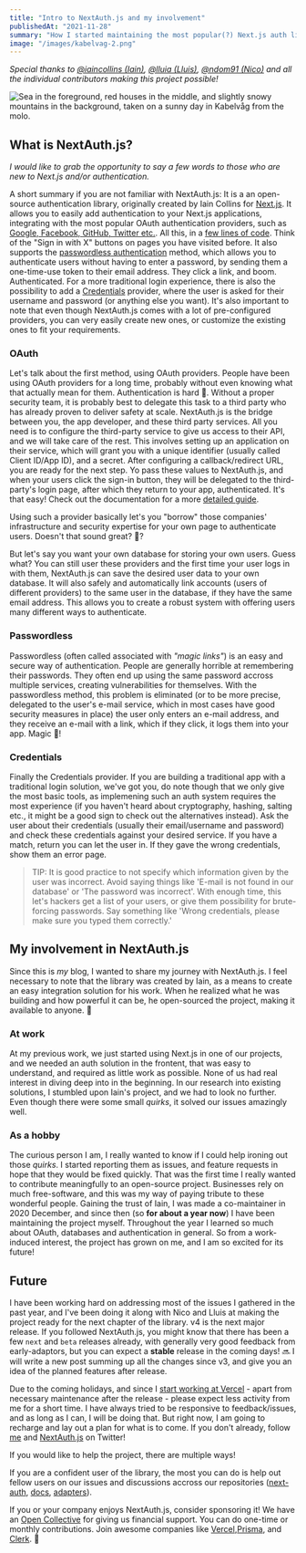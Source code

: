 ```yaml
---
title: "Intro to NextAuth.js and my involvement"
publishedAt: "2021-11-28"
summary: "How I started maintaining the most popular(?) Next.js auth library"
image: "/images/kabelvag-2.png"
---
```


_Special thanks to [@iaincollins (Iain)](https://github.com/iaincollins), [@lluia (Lluis)](https://github.com/lluia), [@ndom91 (Nico)](https://ndo.dev) and all the individual contributors making this project possible!_

<Image
  src="/images/kabelvag-2.png"
  alt="Sea in the foreground, red houses in the middle, and slightly snowy mountains in the background, taken on a sunny day in Kabelvåg from the molo."
  width={1588}
  height={737}
  priority
/>

## What is NextAuth.js?

_I would like to grab the opportunity to say a few words to those who are new to Next.js and/or authentication._

A short summary if you are not familiar with NextAuth.js: It is a an open-source authentication library, originally created by Iain Collins for [Next.js](https://nextjs.org). It allows you to easily add authentication to your Next.js applications, integrating with the most popular OAuth authentication providers, such as [Google, Facebook, GitHub, Twitter etc.](https://next-auth.js.org/configuration/providers/oauth#built-in-providers). All this, in a [few lines of code](https://next-auth.js.org/getting-started/example). Think of the "Sign in with X" buttons on pages you have visited before. It also supports the [passwordless authentication](https://next-auth.js.org/configuration/providers/email) method, which allows you to authenticate users without having to enter a password, by sending them a one-time-use token to their email address. They click a link, and boom. Authenticated. For a more traditional login experience, there is also the possibility to add a [Credentials](https://next-auth.js.org/configuration/providers/credentials) provider, where the user is asked for their username and password (or anything else you want). It's also important to note that even though NextAuth.js comes with a lot of pre-configured providers, you can very easily create new ones, or customize the existing ones to fit your requirements.

### OAuth

Let's talk about the first method, using OAuth providers. People have been using OAuth providers for a long time, probably without even knowing what that actually mean for them. Authentication is hard <Emoji label="hot face">🥵</Emoji>. Without a proper security team, it is probably best to delegate this task to a third party who has already proven to deliver safety at scale. NextAuth.js is the bridge between you, the app developer, and these third party services. All you need is to configure the third-party service to give us access to their API, and we will take care of the rest. This involves setting up an application on their service, which will grant you with a unique identifier (usually called Client ID/App ID), and a secret. After configuring a callback/redirect URL, you are ready for the next step. Yo pass these values to NextAuth.js, and when your users click the sign-in button, they will be delegated to the third-party's login page, after which they return to your app, authenticated. It's that easy! Check out the documentation for a more [detailed guide](https://next-auth.js.org/configuration/providers/oauth).

Using such a provider basically let's you "borrow" those companies' infrastructure and security expertise for your own page to authenticate users. Doesn't that sound great? <Emoji label="star struck">🤩</Emoji>?

But let's say you want your own database for storing your own users. Guess what? You can still user these providers and the first time your user logs in with them, NextAuth.js can save the desired user data to your own database. It will also safely and automatically link accounts (users of different providers) to the same user in the database, if they have the same email address. This allows you to create a robust system with offering users many different ways to authenticate.

### Passwordless

Passwordless (often called associated with _"magic links"_) is an easy and secure way of authentication. People are generally horrible at remembering their passwords. They often end up using the same password accross multiple services, creating vulnerabilities for themselves. With the passwordless method, this problem is eliminated (or to be more precise, delegated to the user's e-mail service, which in most cases have good security measures in place) the user only enters an e-mail address, and they receive an e-mail with a link, which if they click, it logs them into your app. Magic <Emoji label="rainbow">🌈</Emoji>!

### Credentials

Finally the Credentials provider. If you are building a traditional app with a traditional login solution, we've got you, do note though that we only give the most basic tools, as implemening such an auth system requires the most experience (if you haven't heard about cryptography, hashing, salting etc., it might be a good sign to check out the alternatives instead). Ask the user about their credentials (usually their email/username and password) and check these credentials against your desired service. If you have a match, return you can let the user in. If they gave the wrong credentials, show them an error page.

> TIP: It is good practice to not specify which information given by the user was incorrect. Avoid saying things like 'E-mail is not found in our database' or 'The password was incorrect'. With enough time, this let's hackers get a list of your users, or give them possibility for brute-forcing passwords. Say something like 'Wrong credentials, please make sure you typed them correctly.'

## My involvement in NextAuth.js

Since this is _my_ blog, I wanted to share my journey with NextAuth.js. I feel necessary to note that the library was created by Iain, as a means to create an easy integration solution for his work. When he realized what he was building and how powerful it can be, he open-sourced the project, making it available to anyone. <Emoji label="green heart">💚</Emoji>

### At work

At my previous work, we just started using Next.js in one of our projects, and we needed an auth solution in the frontent, that was easy to understand, and required as little work as possible. None of us had real interest in diving deep into in the beginning. In our research into existing solutions, I stumbled upon Iain's project, and we had to look no further. Even though there were some small _quirks_, it solved our issues amazingly well.

### As a hobby

The curious person I am, I really wanted to know if I could help ironing out those _quirks_. I started reporting them as issues, and feature requests in hope that they would be fixed quickly. That was the first time I really wanted to contribute meaningfully to an open-source project. Businesses rely on much free-software, and this was my way of paying tribute to these wonderful people. Gaining the trust of Iain, I was made a co-maintainer in 2020 December, and since then (so **for about a year now**) I have been maintaining the project myself. Throughout the year I learned so much about OAuth, databases and authentication in general. So from a work-induced interest, the project has grown on me, and I am so excited for its future!

## Future

I have been working hard on addressing most of the issues I gathered in the past year, and I've been doing it along with Nico and Lluis at making the project ready for the next chapter of the library. v4 is the next major release. If you followed NextAuth.js, you might know that there has been a few `next` and `beta` releases already, with generally very good feedback from early-adaptors, but you can expect a **stable** release in the coming days! <Emoji label="soon">🔜</Emoji> I will write a new post summing up all the changes since v3, and give you an idea of the planned features after release.

Due to the coming holidays, and since I [start working at Vercel](https://balazsorban.com/blog/hello-world#hello-vercel) - apart from necessary maintenance after the release - please expect less activity from me for a short time. I have always tried to be responsive to feedback/issues, and as long as I can, I will be doing that. But right now, I am going to recharge and lay out a plan for what is to come. If you don't already, follow [me](https://twitter.com/balazsorban44) and [NextAuth.js](https://twitter.com/nextauthjs) on Twitter!

If you would like to help the project, there are multiple ways!

If you are a confident user of the library, the most you can do is help out fellow users on our issues and discussions accross our repositories ([next-auth](https://github.com/nextauthjs/next-auth), [docs](https://github.com/nextauthjs/docs), [adapters](https://github.com/nextauthjs/adapters)).

If you or your company enjoys NextAuth.js, consider sponsoring it! We have an [Open Collective](https://opencollective.com/nextauth) for giving us financial support. You can do one-time or monthly contributions. Join awesome companies like [Vercel](https://vercel.com),[Prisma](https://www.prisma.io), and [Clerk](https://clerk.dev). <Emoji label="raising hands">🙌</Emoji>
